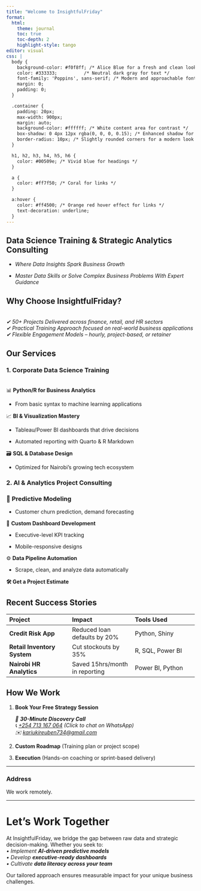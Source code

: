 ---
title: "Welcome to InsightfulFriday"
format:
  html:
    theme: journal
    toc: true
    toc-depth: 2
    highlight-style: tango
editor: visual
css: |
  body {
    background-color: #f0f8ff; /* Alice Blue for a fresh and clean look */
    color: #333333;          /* Neutral dark gray for text */
    font-family: 'Poppins', sans-serif; /* Modern and approachable font */
    margin: 0;
    padding: 0;
  }

  .container {
    padding: 20px;
    max-width: 900px;
    margin: auto;
    background-color: #ffffff; /* White content area for contrast */
    box-shadow: 0 4px 12px rgba(0, 0, 0, 0.15); /* Enhanced shadow for elegance */
    border-radius: 10px; /* Slightly rounded corners for a modern look */
  }

  h1, h2, h3, h4, h5, h6 {
    color: #00509e; /* Vivid blue for headings */
  }

  a {
    color: #ff7f50; /* Coral for links */
  }

  a:hover {
    color: #ff4500; /* Orange red hover effect for links */
    text-decoration: underline;
  }
---

## **Data Science Training & Strategic Analytics Consulting**

-   *Where Data Insights Spark Business Growth*

-   *Master Data Skills or Solve Complex Business Problems With Expert Guidance*

## **Why Choose InsightfulFriday?**

\
*✔ 50+ Projects Delivered across finance, retail, and HR sectors\
✔ Practical Training Approach focused on real-world business applications\
✔ Flexible Engagement Models – hourly, project-based, or retainer*

## **Our Services**

### **1. Corporate Data Science Training**

\
📊 **Python/R for Business Analytics**

-   From basic syntax to machine learning applications

📈 **BI & Visualization Mastery**

-   Tableau/Power BI dashboards that drive decisions

-   Automated reporting with Quarto & R Markdown

🗃 **SQL & Database Design**

-   Optimized for Nairobi's growing tech ecosystem

### **2. AI & Analytics Project Consulting**

###  🤖 **Predictive Modeling**

-   Customer churn prediction, demand forecasting

📱 **Custom Dashboard Development**

-   Executive-level KPI tracking

-   Mobile-responsive designs

⚙️ **Data Pipeline Automation**

-   Scrape, clean, and analyze data automatically

**🛠 Get a Project Estimate**

## **Recent Success Stories**

| **Project** | **Impact** | **Tools Used** |
|:---|:---|:---|
| **Credit Risk App** | Reduced loan defaults by 20% | Python, Shiny |
| **Retail Inventory System** | Cut stockouts by 35% | R, SQL, Power BI |
| **Nairobi HR Analytics** | Saved 15hrs/month in reporting | Power BI, Python |

## **How We Work**

1.  <div>

    **Book Your Free Strategy Session**

    </div>

    *📅 **30-Minute Discovery Call**\
    📞 [+254 713 167 064](https://wa.me/254713167064) (Click to chat on WhatsApp)\
    ✉️ [kariukireuben734\@gmail.com](https://mailto:reubenmwas51@gmail.com/)*

2.  **Custom Roadmap** (Training plan or project scope)

3.  **Execution** (Hands-on coaching or sprint-based delivery)

------------------------------------------------------------------------

### **Address**

We work remotely.

------------------------------------------------------------------------

# Let's Work Together

At InsightfulFriday, we bridge the gap between raw data and strategic decision-making. Whether you seek to:\
*• Implement **AI-driven predictive models**\
• Develop **executive-ready dashboards**\
• Cultivate **data literacy across your team***

Our tailored approach ensures measurable impact for your unique business challenges.
